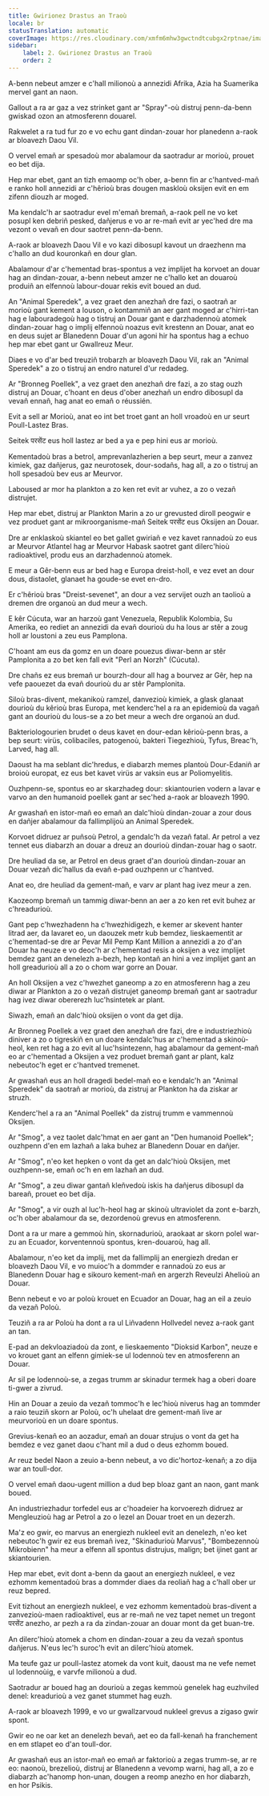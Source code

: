```yaml
---
title: Gwirionez Drastus an Traoù
locale: br
statusTranslation: automatic
coverImage: https://res.cloudinary.com/xmfm6mhw3gwctndtcubgx2rptnae/image/upload/v1741354419/small_cover_la_gran_rebelion_28716e29d2.webp
sidebar:
    label: 2. Gwirionez Drastus an Traoù
    order: 2
---
```

A-benn nebeut amzer e c'hall milionoù a annezidi Afrika, Azia ha Suamerika mervel gant an naon.

Gallout a ra ar gaz a vez strinket gant ar "Spray"-où distruj penn-da-benn gwiskad ozon an atmosferenn douarel.

Rakwelet a ra tud fur zo e vo echu gant dindan-zouar hor planedenn a-raok ar bloavezh Daou Vil.

O vervel emañ ar spesadoù mor abalamour da saotradur ar morioù, prouet eo bet dija.

Hep mar ebet, gant an tizh emaomp oc'h ober, a-benn fin ar c'hantved-mañ e ranko holl annezidi ar c'hêrioù bras dougen maskloù oksijen evit en em zifenn diouzh ar moged.

Ma kendalc'h ar saotradur evel m'emañ bremañ, a-raok pell ne vo ket posupl ken debriñ pesked, dañjerus e vo ar re-mañ evit ar yec'hed dre ma vezont o vevañ en dour saotret penn-da-benn.

A-raok ar bloavezh Daou Vil e vo kazi dibosupl kavout un draezhenn ma c'hallo an dud kouronkañ en dour glan.

Abalamour d'ar c'hementad bras-spontus a vez implijet ha korvoet an douar hag an dindan-zouar, a-benn nebeut amzer ne c'hallo ket an douaroù produiñ an elfennoù labour-douar rekis evit boued an dud.

An "Animal Speredek", a vez graet den anezhañ dre fazi, o saotrañ ar morioù gant kement a louson, o kontammiñ an aer gant moged ar c'hirri-tan hag e labouradegoù hag o tistruj an Douar gant e darzhadennoù atomek dindan-zouar hag o implij elfennoù noazus evit krestenn an Douar, anat eo en deus sujet ar Blanedenn Douar d'un agoni hir ha spontus hag a echuo hep mar ebet gant ur Gwallreuz Meur.

Diaes e vo d'ar bed treuziñ trobarzh ar bloavezh Daou Vil, rak an "Animal Speredek" a zo o tistruj an endro naturel d'ur redadeg.

Ar "Bronneg Poellek", a vez graet den anezhañ dre fazi, a zo stag ouzh distruj an Douar, c'hoant en deus d'ober anezhañ un endro dibosupl da vevañ ennañ, hag anat eo emañ o réussién.

Evit a sell ar Morioù, anat eo int bet troet gant an holl vroadoù en ur seurt Poull-Lastez Bras.

Seitek परसेंट eus holl lastez ar bed a ya e pep hini eus ar morioù.

Kementadoù bras a betrol, amprevanlazherien a bep seurt, meur a zanvez kimiek, gaz dañjerus, gaz neurotosek, dour-sodañs, hag all, a zo o tistruj an holl spesadoù bev eus ar Meurvor.

Laboused ar mor ha plankton a zo ken ret evit ar vuhez, a zo o vezañ distrujet.

Hep mar ebet, distruj ar Plankton Marin a zo ur grevusted diroll peogwir e vez produet gant ar mikroorganisme-mañ Seitek परसेंट eus Oksijen an Douar.

Dre ar enklaskoù skiantel eo bet gallet gwiriañ e vez kavet rannadoù zo eus ar Meurvor Atlantel hag ar Meurvor Habask saotret gant dilerc'hioù radioaktivel, produ eus an darzhadennoù atomek.

E meur a Gêr-benn eus ar bed hag e Europa dreist-holl, e vez evet an dour dous, distaolet, glanaet ha goude-se evet en-dro.

Er c'hêrioù bras "Dreist-sevenet", an dour a vez servijet ouzh an taolioù a dremen dre organoù an dud meur a wech.

E kêr Cúcuta, war an harzoù gant Venezuela, Republik Kolombia, Su Amerika, eo rediet an annezidi da evañ dourioù du ha lous ar stêr a zoug holl ar loustoni a zeu eus Pamplona.

C'hoant am eus da gomz en un doare pouezus diwar-benn ar stêr Pamplonita a zo bet ken fall evit "Perl an Norzh" (Cúcuta).

Dre chañs ez eus bremañ ur bourzh-dour all hag a bourvez ar Gêr, hep na vefe paouezet da evañ dourioù du ar stêr Pamplonita.

Siloù bras-divent, mekanikoù ramzel, danvezioù kimiek, a glask glanaat dourioù du kêrioù bras Europa, met kenderc'hel a ra an epidemioù da vagañ gant an dourioù du lous-se a zo bet meur a wech dre organoù an dud.

Bakteriologourien brudet o deus kavet en dour-edan kêrioù-penn bras, a bep seurt: virüs, colibaciles, patogenoù, bakteri Tiegezhioù, Tyfus, Breac'h, Larved, hag all.

Daoust ha ma seblant dic'hredus, e diabarzh memes plantoù Dour-Edaniñ ar broioù europat, ez eus bet kavet virüs ar vaksin eus ar Poliomyelitis.

Ouzhpenn-se, spontus eo ar skarzhadeg dour: skiantourien vodern a lavar e varvo an den humanoid poellek gant ar sec'hed a-raok ar bloavezh 1990.

Ar gwashañ en istor-mañ eo emañ an dalc'hioù dindan-zouar a zour dous en dañjer abalamour da fallimplijoù an Animal Speredek.

Korvoet didruez ar puñsoù Petrol, a gendalc'h da vezañ fatal. Ar petrol a vez tennet eus diabarzh an douar a dreuz an dourioù dindan-zouar hag o saotr.

Dre heuliad da se, ar Petrol en deus graet d'an dourioù dindan-zouar an Douar vezañ dic'hallus da evañ e-pad ouzhpenn ur c'hantved.

Anat eo, dre heuliad da gement-mañ, e varv ar plant hag ivez meur a zen.

Kaozeomp bremañ un tammig diwar-benn an aer a zo ken ret evit buhez ar c'hreadurioù.

Gant pep c'hwezhadenn ha c'hwezhidigezh, e kemer ar skevent hanter litrad aer, da lavaret eo, un daouzek metr kub bemdez, lieskaementit ar c'hementad-se dre ar Pevar Mil Pemp Kant Million a annezidi a zo d'an Douar ha neuze e vo deoc'h ar c'hementad resis a oksijen a vez implijet bemdez gant an denelezh a-bezh, hep kontañ an hini a vez implijet gant an holl greadurioù all a zo o chom war gorre an Douar.

An holl Oksijen a vez c'hwezhet ganeomp a zo en atmosferenn hag a zeu diwar ar Plankton a zo o vezañ distrujet ganeomp bremañ gant ar saotradur hag ivez diwar obererezh luc'hsintetek ar plant.

Siwazh, emañ an dalc'hioù oksijen o vont da get dija.

Ar Bronneg Poellek a vez graet den anezhañ dre fazi, dre e industriezhioù diniver a zo o tigreskiñ en un doare kendalc'hus ar c'hementad a skinoù-heol, ken ret hag a zo evit al luc'hsintezenn, hag abalamour da gement-mañ eo ar c'hementad a Oksijen a vez produet bremañ gant ar plant, kalz nebeutoc'h eget er c'hantved tremenet.

Ar gwashañ eus an holl dragedi bedel-mañ eo e kendalc'h an "Animal Speredek" da saotrañ ar morioù, da zistruj ar Plankton ha da ziskar ar struzh.

Kenderc'hel a ra an "Animal Poellek" da zistruj trumm e vammennoù Oksijen.

Ar "Smog", a vez taolet dalc'hmat en aer gant an "Den humanoid Poellek"; ouzhpenn d'en em lazhañ a laka buhez ar Blanedenn Douar en dañjer.

Ar "Smog", n'eo ket hepken o vont da get an dalc'hioù Oksijen, met ouzhpenn-se, emañ oc'h en em lazhañ an dud.

Ar "Smog", a zeu diwar gantañ kleñvedoù iskis ha dañjerus dibosupl da bareañ, prouet eo bet dija.

Ar "Smog", a vir ouzh al luc'h-heol hag ar skinoù ultraviolet da zont e-barzh, oc'h ober abalamour da se, dezordenoù grevus en atmosferenn.

Dont a ra ur mare a gemmoù hin, skornadurioù, araokaat ar skorn polel war-zu an Ecuador, korventennoù spontus, kren-douaroù, hag all.

Abalamour, n'eo ket da implij, met da fallimplij an energiezh dredan er bloavezh Daou Vil, e vo muioc'h a dommder e rannadoù zo eus ar Blanedenn Douar hag e sikouro kement-mañ en argerzh Reveulzi Ahelioù an Douar.

Benn nebeut e vo ar poloù krouet en Ecuador an Douar, hag an eil a zeuio da vezañ Poloù.

Teuziñ a ra ar Poloù ha dont a ra ul Liñvadenn Hollvedel nevez a-raok gant an tan.

E-pad an dekvloaziadoù da zont, e lieskaemento "Dioksid Karbon", neuze e vo krouet gant an elfenn gimiek-se ul lodennoù tev en atmosferenn an Douar.

Ar sil pe lodennoù-se, a zegas trumm ar skinadur termek hag a oberi doare ti-gwer a zivrud.

Hin an Douar a zeuio da vezañ tommoc'h e lec'hioù niverus hag an tommder a raio teuziñ skorn ar Poloù, oc'h uhelaat dre gement-mañ live ar meurvorioù en un doare spontus.

Grevius-kenañ eo an aozadur, emañ an douar strujus o vont da get ha bemdez e vez ganet daou c'hant mil a dud o deus ezhomm boued.

Ar reuz bedel Naon a zeuio a-benn nebeut, a vo dic'hortoz-kenañ; a zo dija war an toull-dor.

O vervel emañ daou-ugent million a dud bep bloaz gant an naon, gant mank boued.

An industriezhadur torfedel eus ar c'hoadeier ha korvoerezh didruez ar Mengleuzioù hag ar Petrol a zo o lezel an Douar troet en un dezerzh.

Ma'z eo gwir, eo marvus an energiezh nukleel evit an denelezh, n'eo ket nebeutoc'h gwir ez eus bremañ ivez, "Skinadurioù Marvus", "Bombezennoù Mikrobienn" ha meur a elfenn all spontus distrujus, malign; bet ijinet gant ar skiantourien.

Hep mar ebet, evit dont a-benn da gaout an energiezh nukleel, e vez ezhomm kementadoù bras a dommder diaes da reoliañ hag a c'hall ober ur reuz bepred.

Evit tizhout an energiezh nukleel, e vez ezhomm kementadoù bras-divent a zanvezioù-maen radioaktivel, eus ar re-mañ ne vez tapet nemet un tregont परसेंट anezho, ar pezh a ra da zindan-zouar an douar mont da get buan-tre.

An dilerc'hioù atomek a chom en dindan-zouar a zeu da vezañ spontus dañjerus. N'eus lec'h suroc'h evit an dilerc'hioù atomek.

Ma teufe gaz ur poull-lastez atomek da vont kuit, daoust ma ne vefe nemet ul lodennoùig, e varvfe milionoù a dud.

Saotradur ar boued hag an dourioù a zegas kemmoù genelek hag euzhviled denel: kreadurioù a vez ganet stummet hag euzh.

A-raok ar bloavezh 1999, e vo ur gwallzarvoud nukleel grevus a zigaso gwir spont.

Gwir eo ne oar ket an denelezh bevañ, aet eo da fall-kenañ ha franchement en em stlapet eo d'an toull-dor.

Ar gwashañ eus an istor-mañ eo emañ ar faktorioù a zegas trumm-se, ar re eo: naonoù, brezelioù, distruj ar Blanedenn a vevomp warni, hag all, a zo e diabarzh ac'hanomp hon-unan, dougen a reomp anezho en hor diabarzh, en hor Psikis.
